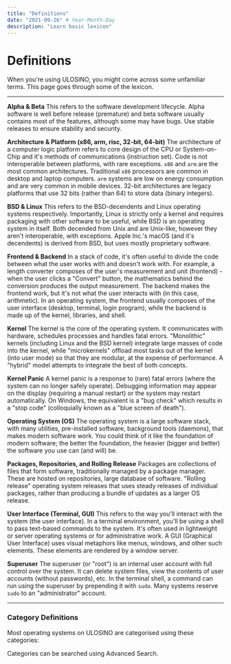 ```yaml
---
title: "Definitions"
date: "2021-09-26" # Year-Month-Day
description: "Learn basic lexicon"
---
```


# Definitions

When you're using ULOSINO, you might come across some unfamiliar terms. This page goes through some of the lexicon.

---

**Alpha &amp; Beta** This refers to the software development lifecycle. Alpha software is well before release (premature) and beta software usually contains most of the features, although some may have bugs. Use stable releases to ensure stability and security.

**Architecture &amp; Platform (x86, arm, risc, 32-bit, 64-bit)** The architecture of a computer logic platform refers to core design of the CPU or System-on-Chip and it's methods of communications (instruction set). Code is not interoperable between platforms, with rare exceptions. `x86` and `arm` are the most common architectures. Traditional `x86` processors are common in desktop and laptop computers. `arm` systems are low on energy consumption and are very common in mobile devices. 32-bit architectures are legacy platforms that use 32 bits (rather than 64) to store data (binary integers).

**BSD &amp; Linux** This refers to the BSD-decendents and Linux operating systems respectively. Importantly, Linux is strictly only a kernel and requires packaging with other software to be useful, while BSD is an operating system in itself. Both decended from Unix and are Unix-like, however they aren't interoperable, with exceptions. Apple Inc.'s macOS (and it's decendents) is derived from BSD, but uses mostly proprietary software.

**Frontend &amp; Backend** In a stack of code, it's often useful to divide the code between what the user works with and doesn't work with. For example, a length converter composes of the user's measurement and unit (frontend) - when the user clicks a "Convert" button, the mathematics behind the conversion produces the output measurement. The backend makes the frontend work, but it's not what the user interacts with (in this case, arithmetic). In an operating system, the frontend usually composes of the user interface (desktop, terminal, login program), while the backend is made up of the kernel, libraries, and shell.

**Kernel** The kernel is the core of the operating system. It communicates with hardware, schedules processes and handles fatal errors. "Monolithic" kernels (including Linux and the BSD kernel) integrate large masses of code into the kernel, while "microkernels" offload most tasks out of the kernel (into user mode) so that they are modular, at the expense of performance. A "hybrid" model attempts to integrate the best of both concepts.

**Kernel Panic** A kernel panic is a response to (rare) fatal errors (where the system can no longer safely operate). Debugging information may appear on the display (requiring a manual restart) or the system may restart automatically. On Windows, the equivalent is a "bug check" which results in a "stop code" (colloquially known as a "blue screen of death").

**Operating System (OS)** The operating system is a large software stack, with many utilities, pre-installed software, background tools (daemons), that makes modern software work. You could think of it like the foundation of modern software; the better the foundation, the heavier (bigger and better) the software you use can (and will) be.

**Packages, Repositories, and Rolling Release** Packages are collections of files that form software, traditionally managed by a package manager. These are hosted on repositories, large database of software. "Rolling release" operating system releases that uses steady releases of individual packages, rather than producing a bundle of updates as a larger OS release.

**User Interface (Terminal, GUI)** This refers to the way you'll interact with the system (the user interface). In a terminal environment, you'll be using a shell to pass text-based commands to the system. It's often used in lightweight or server operating systems or for administrative work. A GUI (Graphical User Interface) uses visual metaphors like menus, windows, and other such elements. These elements are rendered by a window server.

**Superuser** The superuser (or "root") is an internal user account with full control over the system. It can delete system files, view the contents of user accounts (without passwords), etc. In the terminal shell, a command can run using the superuser by prepending it with `sudo`. Many systems reserve `sudo` to an "administrator" account.

---

### Category Definitions

Most operating systems on ULOSINO are categorised using these categories:

<CategoryDefinitions />

Categories can be searched using Advanced Search.
